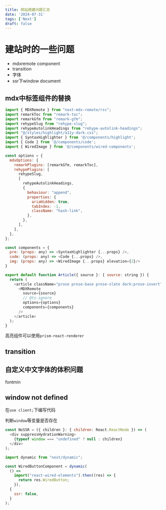 ```yaml
---
title: 网站搭建问题汇总
date: '2024-07-31'
tags: ['Next']
draft: false
---
```


# 建站时的一些问题

- mdxremote component
- transition
- 字体
- ssr下window document

## mdx中标签组件的替换

```javascript
import { MDXRemote } from "next-mdx-remote/rsc";
import remarkToc from "remark-toc";
import remarkGfm from "remark-gfm";
import rehypeSlug from "rehype-slug";
import rehypeAutolinkHeadings from "rehype-autolink-headings";
import "@/styles/highlight/a11y-dark.css";
import { SyntaxHighlighter } from '@/components/highlight';
import { Code } from '@/components/code';
import { WiredImage } from '@/components/wired-components';

const options = {
  mdxOptions: {
    remarkPlugins: [remarkGfm, remarkToc],
    rehypePlugins: [
      rehypeSlug,
      [
        rehypeAutolinkHeadings,
        {
          behaviour: "append",
          properties: {
            ariaHidden: true,
            tabIndex: -1,
            className: "hash-link",
          },
        },
      ],
    ],
  },
};

const components = {
  pre: (props: any) => <SyntaxHighlighter {...props} />,
  code: (props: any) => <Code {...props} />,
  img: (props: any) => <WiredImage {...props} elevation={2}/>
}

export default function Article({ source }: { source: string }) {
  return (
    <article className="prose prose-base prose-slate dark:prose-invert">
      <MDXRemote
        source={source}
        // @ts-ignore
        options={options}
        components={components}
      />
    </article>
  );
}
```

高亮组件可以使用`prism-react-renderer`

## transition

## 自定义中文字体的体积问题
fontmin

## window not defined

在`use client;`下编写代码

判断`window`等变量是否存在
```javascript
const NoSSR = ({ children }: { children: React.ReactNode }) => (
  <div suppressHydrationWarning>
    {typeof window === "undefined" ? null : children}
  </div>
);
```

```javascript
import dynamic from "next/dynamic";

const WiredButtonComponent = dynamic(
  () =>
    import("react-wired-elements").then((res) => {
      return res.WiredButton;
    }),
  {
    ssr: false,
  }
);
```